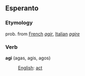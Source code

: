 ==Esperanto==

===Etymology===

prob. from [[French]] ''[[agir]]'', [[Italian]] ''[[agire]]''

===Verb===

'''agi''' (agas, agis, agos)

:[[English]]: [[act]]